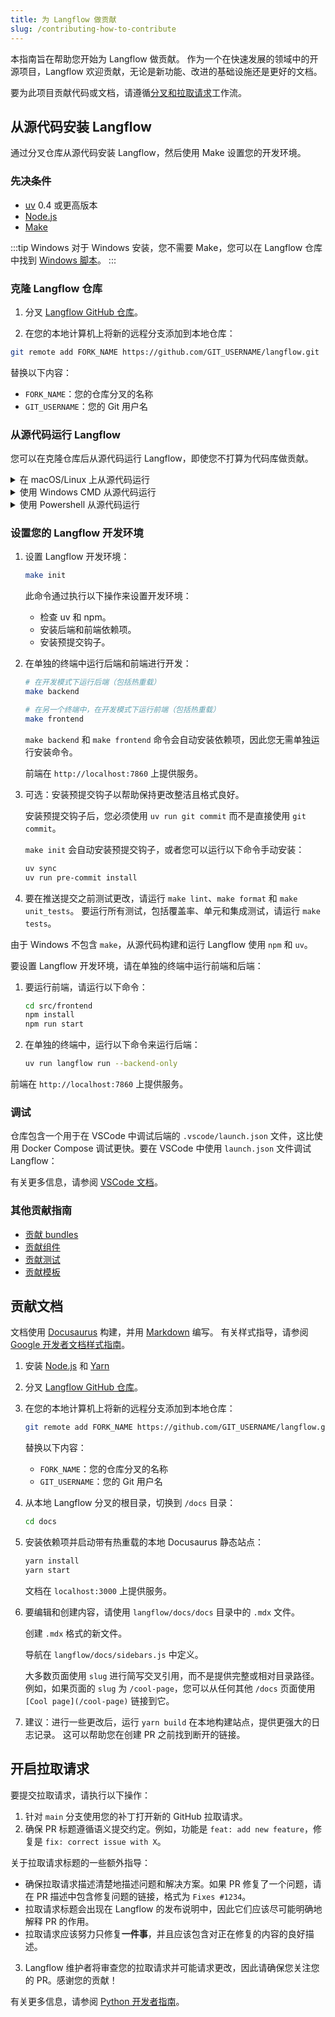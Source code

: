 ```yaml
---
title: 为 Langflow 做贡献
slug: /contributing-how-to-contribute
---
```



本指南旨在帮助您开始为 Langflow 做贡献。
作为一个在快速发展的领域中的开源项目，Langflow 欢迎贡献，无论是新功能、改进的基础设施还是更好的文档。

要为此项目贡献代码或文档，请遵循[分叉和拉取请求](https://docs.github.com/en/get-started/quickstart/contributing-to-projects)工作流。

## 从源代码安装 Langflow

通过分叉仓库从源代码安装 Langflow，然后使用 Make 设置您的开发环境。

### 先决条件

* [uv](https://docs.astral.sh/uv/getting-started/installation/) 0.4 或更高版本
* [Node.js](https://nodejs.org/en/download/package-manager)
* [Make](https://www.gnu.org/software/make/#documentation)

:::tip Windows
对于 Windows 安装，您不需要 Make，您可以在 Langflow 仓库中找到 [Windows 脚本](https://github.com/langflow-ai/langflow/tree/main/scripts/windows)。
:::

### 克隆 Langflow 仓库

1. 分叉 [Langflow GitHub 仓库](https://github.com/langflow-ai/langflow)。

2. 在您的本地计算机上将新的远程分支添加到本地仓库：
```bash
git remote add FORK_NAME https://github.com/GIT_USERNAME/langflow.git
```
替换以下内容：
* `FORK_NAME`：您的仓库分叉的名称
* `GIT_USERNAME`：您的 Git 用户名

### 从源代码运行 Langflow

您可以在克隆仓库后从源代码运行 Langflow，即使您不打算为代码库做贡献。

<details>
<summary>在 macOS/Linux 上从源代码运行</summary>

在您的终端中，导航到 Langflow 目录的根目录，然后运行 `make run_cli`。

此命令执行以下操作：

- 安装前端和后端依赖项
- 构建前端静态文件
- 使用默认设置启动应用程序

Langflow 前端在 `http://localhost:7860` 上提供服务。

</details>

<details>
<summary>使用 Windows CMD 从源代码运行</summary>

要在 Windows 上从源代码运行 Langflow，您可以使用 Langflow 项目包含的脚本，或在终端中运行命令。

执行以下操作之一：

* 要使用包含的 Windows 批处理文件安装和运行 Langflow，请导航到 `scripts/windows` 目录，然后运行 `build_and_run.bat` 文件。

* 要从 Windows 命令行运行 Langflow：

    1. 构建 Langflow 前端：

        ```
        cd src/frontend && npm install && npm run build && npm run start
        ```

    2. 将构建的 `src/frontend/build` 目录的内容复制到 `src/backend/base/langflow/frontend`。

    3. 启动 Langflow：

        ```
        uv run langflow run
        ```

Langflow 前端在 `http://localhost:7860` 上提供服务。

</details>

<details>
<summary>使用 Powershell 从源代码运行</summary>

要在 Windows 上从源代码运行 Langflow，您可以使用 Langflow 项目包含的脚本，或在终端中运行命令。

执行以下操作之一：

* 要使用包含的脚本安装和运行 Langflow，请导航到 `scripts/windows` 目录，然后运行 `build_and_run.ps1` 文件。

* 要从 Powershell 终端运行 Langflow：

    1. 分别运行以下命令来构建 Langflow 前端：

        ```
        cd src/frontend
        npm install
        npm run build
        npm run start
        ```

    2. 将构建的 `src/frontend/build` 目录的内容复制到 `src/backend/base/langflow/frontend`。

    3. 启动 Langflow：

        ```
        uv run langflow run
        ```

Langflow 前端在 `http://localhost:7860` 上提供服务。

</details>

### 设置您的 Langflow 开发环境

<Tabs>
<TabItem value="linux-macos" label="Linux 或 macOS" default>

1. 设置 Langflow 开发环境：

    ```bash
    make init
    ```

    此命令通过执行以下操作来设置开发环境：

    - 检查 uv 和 npm。
    - 安装后端和前端依赖项。
    - 安装预提交钩子。

2. 在单独的终端中运行后端和前端进行开发：

    ```bash
    # 在开发模式下运行后端（包括热重载）
    make backend
    ```

    ```bash
    # 在另一个终端中，在开发模式下运行前端（包括热重载）
    make frontend
    ```

    `make backend` 和 `make frontend` 命令会自动安装依赖项，因此您无需单独运行安装命令。

    前端在 `http://localhost:7860` 上提供服务。

3. 可选：安装预提交钩子以帮助保持更改整洁且格式良好。

    安装预提交钩子后，您必须使用 `uv run git commit` 而不是直接使用 `git commit`。

    `make init` 会自动安装预提交钩子，或者您可以运行以下命令手动安装：

    ```bash
    uv sync
    uv run pre-commit install
    ```

4. 要在推送提交之前测试更改，请运行 `make lint`、`make format` 和 `make unit_tests`。
要运行所有测试，包括覆盖率、单元和集成测试，请运行 `make tests`。

</TabItem>
<TabItem value="Windows" label="Windows">

由于 Windows 不包含 `make`，从源代码构建和运行 Langflow 使用 `npm` 和 `uv`。

要设置 Langflow 开发环境，请在单独的终端中运行前端和后端：

1. 要运行前端，请运行以下命令：

    ```bash
    cd src/frontend
    npm install
    npm run start
    ```

2. 在单独的终端中，运行以下命令来运行后端：

    ```bash
    uv run langflow run --backend-only
    ```

前端在 `http://localhost:7860` 上提供服务。

</TabItem>
</Tabs>

### 调试

仓库包含一个用于在 VSCode 中调试后端的 `.vscode/launch.json` 文件，这比使用 Docker Compose 调试更快。要在 VSCode 中使用 `launch.json` 文件调试 Langflow：

有关更多信息，请参阅 [VSCode 文档](https://code.visualstudio.com/docs/debugtest/debugging#_start-a-debugging-session)。

### 其他贡献指南

- [贡献 bundles](./contributing-bundles.mdx)
- [贡献组件](./contributing-components.mdx)
- [贡献测试](./contributing-component-tests.mdx)
- [贡献模板](./contributing-templates.mdx)

## 贡献文档

文档使用 [Docusaurus](https://docusaurus.io/) 构建，并用 [Markdown](https://docusaurus.io/docs/markdown-features) 编写。
有关样式指导，请参阅 [Google 开发者文档样式指南](https://developers.google.com/style)。

1. 安装 [Node.js](https://nodejs.org/en/download/package-manager) 和 [Yarn](https://yarnpkg.com/)

2. 分叉 [Langflow GitHub 仓库](https://github.com/langflow-ai/langflow)。

3. 在您的本地计算机上将新的远程分支添加到本地仓库：

    ```bash
    git remote add FORK_NAME https://github.com/GIT_USERNAME/langflow.git
    ```

    替换以下内容：

    * `FORK_NAME`：您的仓库分叉的名称
    * `GIT_USERNAME`：您的 Git 用户名

4. 从本地 Langflow 分叉的根目录，切换到 `/docs` 目录：

    ```bash
    cd docs
    ```

5. 安装依赖项并启动带有热重载的本地 Docusaurus 静态站点：

    ```bash
    yarn install
    yarn start
    ```

    文档在 `localhost:3000` 上提供服务。

6. 要编辑和创建内容，请使用 `langflow/docs/docs` 目录中的 `.mdx` 文件。

    创建 `.mdx` 格式的新文件。

    导航在 `langflow/docs/sidebars.js` 中定义。

    大多数页面使用 `slug` 进行简写交叉引用，而不是提供完整或相对目录路径。
    例如，如果页面的 `slug` 为 `/cool-page`，您可以从任何其他 `/docs` 页面使用 `[Cool page](/cool-page)` 链接到它。

7. 建议：进行一些更改后，运行 `yarn build` 在本地构建站点，提供更强大的日志记录。
这可以帮助您在创建 PR 之前找到断开的链接。

## 开启拉取请求

要提交拉取请求，请执行以下操作：

1. 针对 `main` 分支使用您的补丁打开新的 GitHub 拉取请求。
2. 确保 PR 标题遵循语义提交约定。例如，功能是 `feat: add new feature`，修复是 `fix: correct issue with X`。

关于拉取请求标题的一些额外指导：
* 确保拉取请求描述清楚地描述问题和解决方案。如果 PR 修复了一个问题，请在 PR 描述中包含修复问题的链接，格式为 `Fixes #1234`。
* 拉取请求标题会出现在 Langflow 的发布说明中，因此它们应该尽可能明确地解释 PR 的作用。
* 拉取请求应该努力只修复**一件事**，并且应该包含对正在修复的内容的良好描述。

3. Langflow 维护者将审查您的拉取请求并可能请求更改，因此请确保您关注您的 PR。感谢您的贡献！

有关更多信息，请参阅 [Python 开发者指南](https://devguide.python.org/getting-started/pull-request-lifecycle/index.html#making-good-commits)。